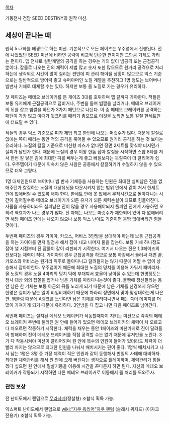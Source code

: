 [[목차]]

기동전사 건담 SEED DESTINY의 원작 미션.

== 세상이 끝나는 때 ==

원작 5~7화를 배경으로 하는 미션. 기본적으로 모든 페이즈는 우주맵에서 진행된다. 전에 나왔었던 SEED 미션에 비하면 공략이 비교적 단순한 편이지만 그만큼 기체도 가리는 편이다. 맵 전체로 실탄계열의 공격을 하는 경우는 거의 없이 빔공격 또는 근접공격 뿐이다. 잡졸로 나오는 진의 체력이 제법 많고 숫자 또한 많으므로 원거리 공격으로 처리하는데 생각외로 시간이 많이 걸리는 편인데 피 관리 해야될 상황이 많으므로 익스 기준으로는 일반적으로 방어력 좋고 슈퍼아머인 노질 계열을 추천하고 1명 정도는 브어버나 빔반사 기체로 대체할 수는 있다. 하지만 보통 올 노질로 가는 경우가 유리하다.

첫 페이즈는 메테오 브레이커를 든  게이츠 3대를 호위하며 맵 끝까지 가야한다. 적들은 보통 유저에게 근접공격으로 덤비거나, 주변을 돌며 빔짤을 날리거나, 메테오 브레이커의 뒤를 잡고 빔짤을 하던가 3가지 패턴으로 나뉜다. 이 중 메테오 브레이커를 공격하는 패턴이 가장 많고 이때가 뒷크리를 때리기 좋으므로 이것을 노리면 보통 칼질 한세트만에 터뜨릴 수 있다. 

적들의 경우 익스 기준으로 피가 제법 되고 한번에 나오는 머릿수가 많다. 때문에 칼질로 없애는 쪽이 때리는 동안 적의 공격을 묶어둘 수 있으므로 원거리 공격을 하는 것 보다는 유리하다. 노질의 칼질 기준으로 미션형 파츠가 없다면 정면 2세트를 맞춰야 터지던가 실피가 남던가 한다. 때문에 노질의 경우 이왕 한놈 잡아 칼질을 시작하면 스왑 8타를 쳐서 한번 칼 닿은 김에 최대한 피를 빼두는게 좋고 빠질보다는 묵질쪽이 더 클리어가 쉽다. 우주맵이기 때문에 익숙치 않은 사람은 공중에서 칼질하기가 수월하지 않을 수 있으므로 더욱 그렇다. 

1명 대체인원으로 브어버나 빔 반사 기체등을 사용하는 인원은 최대한 실피남은 진을 없애주던가 칼질하는 노질의 대상유닛을 다운시키지 않는 범위 안에서 같이 쳐서 한세트 안에 없애버릴 수 있도록 해야 한다. 한세트 안에 못 없애서 무적시간으로 돌아다니는 시간이 길어질수록 메테오 브레이커가 되든 유저가 되든 체력손실이 되므로 힘들어진다. 사클을 사용하더라도 실피남은 진이 많을 경우 사용해야되지 풀피인 진에게 사용하면 오히려 역효과가 나는 경우가 많다. 진 자체는 나오는 마릿수가 제한되어 있어 다 없애버리면 해당 페이즈 안에는 나오지 않으나 보통 익스 난이도 기준이면 몽땅 없애버리긴 힘들것이다.

두번째 페이즈의 경우 가이아, 카오스, 어비스 3인방을 상대해야 하는데 보통 근접공격을 하는 가이아를 먼저 일점사 해서 잡아 내고 나머지 둘을 잡는다. 보통 기체 하나정도 잡아 낼 시점부터 진 잡쫄이 같이 리젠되기 시작한다. 여기서 나오는 진은 1,3페이즈의 진보다는 체력이 적다. 가이아의 경우 근접공격을 하므로 보통 하강해서 둘러싸 패면 끝. 카오스와 어비스는 원거리 위주로 돌아다니고 달려들지는 않기 때문에 어쩔 수 없이 상승해서 잡아야한다. 우주맵이기 때문에 최대한 노질의 덩치를 이용해 가둬서 패버리자. 올 노질의 경우 노질 4마리의 덩치 덕에 부대껴서 효율이 낮아질 수 있는데 한명정도는 점사 대상 외의 잡쫄을 잡거나 남은 기체를 따라다니는것이 좋다. 몰빵에 정신팔리는 동안 남은 한 기체는 보통 아군의 뒤를 노리게 되기 때문에 남은 기체를 신경쓰지 않으면 한명은 실피가 남는 일이 비일비재하기 때문에 차라리 정면에서 맞아 맞상대하는게 나은 편. 엠블럼 때문에 A랭크를 노린다면 남은 기체를 따라다니면서 패는 쪽이 데미지를 더 많이 가져가게 되기 때문에 유리하다. 3인방을 다 잡고 나면 다음 페이즈로 넘어간다.

세번째 페이즈는 설치된 메테오 브레이커가 작동할때까지 지키는 미션으로 각각의 메테오 브레이커 주변에 둘러진 원 안에 들어가 있으면 메테오 브레이커의 체력이 차 오르고 다 차오르면 작동하기 시작한다. 체력을 채우는 동안 1페이즈와 마찬가지로 진이 달려들어 방해하며 진이 메테오 브레이커를 직접 공격할 수는 없기 때문에 유저만을 노린다. 3기 다 작동시켜야 미션이 클리어되며 원 안에 복수의 인원이 들어가 있더라도 체력이 더 빨리 차지는 않으므로 최대한 인원을 나눠서 배치시키는 편이 좋다. 1명씩 배치시키고 나서 남는 1명은 3명 중 가장 체력이 적은 인원과 같이 동행해서 만일의 사태에 대비하자. 최대한 체력관리를 해서 원 안에 오래 버틴다는 생각으로 플레이하며, 체력관리가 힘들겠다 싶으면 원 안에서 필살기등을 이용해 시간을 끈다든지 하면 된다.  자신의 메테오 브레이커가 작동되기 시작하면 다른 메테오 브레이커로 이동해서 쫄 처리를 도와주자.

=== 관련 보상 ===

전 난이도에서 랜덤으로 [[무라사메]](정찰형) 조합식 획득 가능.
 
익스퍼트 난이도에서 랜덤으로 [[wiki:"자쿠 워리어"자쿠 팬텀]] (슬래시 위자드) (이자크 전용기) 조합식 획득 가능.
